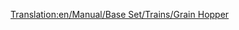 [[Translation:en/Manual/Base Set/Trains/Grain Hopper]]
{{hu/Manual/Base Set/Trains/Navbox Vagonok}}
{{hu/Manual/Base Set/Trains/Vagonok|Name=Gabonaszállító vagon
|Picture=[[File:en/Manual/Base Set/Trains/Grainhopper.png]]
|NormalCost=£1,066 ($2,132)
|NormalWeight=19 / 49 t
|NormalCapacity=30 tonna gabona
|MonoCost="
|MonoWeight=19 / 54 t
|MonoCapacity=35 tonna gabona
|MagCost="
|MagWeight=19 / 56 t
|MagCapacity=37 tonna gabona
|Description=Rakományai:
* [[hu/Manual/Éghajlatok#mersekelt|Mérsékelt]] éghajlaton: [[hu/Manual/Base Set/Cargos/Búza|búza]]
* [[hu/Manual/Éghajlatok#szubarktikusszubarktikus|Szubarktikus]] éghajlaton: [[hu/Manual/Base Set/Cargos/Sarki búza|búza]]
* [[hu/Manual/Éghajlatok#szubtropusi|Szubtrópusi]] éghajlaton: [[hu/Manual/Base Set/Cargos/Kukorica|kukorica]]
A gabonát és az állatot szállító vagonok kapacitása eltérő. Ha vegyes vonatokat indítasz a farmról, érdemes ezt szem előtt tartanod.

}}